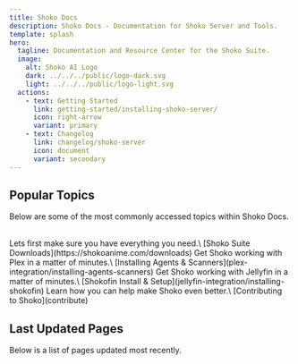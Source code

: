 ```yaml
---
title: Shoko Docs
description: Shoko Docs - Documentation for Shoko Server and Tools.
template: splash
hero:
  tagline: Documentation and Resource Center for the Shoko Suite.
  image:
    alt: Shoko AI Logo
    dark: ../../../public/logo-dark.svg
    light: ../../../public/logo-light.svg
  actions:
    - text: Getting Started
      link: getting-started/installing-shoko-server/
      icon: right-arrow
      variant: primary
    - text: Changelog
      link: changelog/shoko-server
      icon: document
      variant: secondary
---
```


## Popular Topics

Below are some of the most commonly accessed topics within Shoko Docs.

<br/>

<CardGrid>
	<Card title="Download Shoko & Plugins" icon="open-book">
		Lets first make sure you have everything you need.\
		[Shoko Suite Downloads](https://shokoanime.com/downloads)
	</Card>
	<Card title="Shoko Integration With Plex" icon="laptop">
		Get Shoko working with Plex in a matter of minutes.\
		[Installing Agents & Scanners](plex-integration/installing-agents-scanners)
	</Card>
	<Card title="Shoko Integration With Jellyfin" icon="laptop">
		Get Shoko working with Jellyfin in a matter of minutes.\
		[Shokofin Install & Setup](jellyfin-integration/installing-shokofin)
	</Card>
	<Card title="Contribute" icon="rocket">
		Learn how you can help make Shoko even better.\
		[Contributing to Shoko](contribute)
	</Card>
</CardGrid>

## Last Updated Pages

Below is a list of pages updated most recently.

<br />

<LastUpdated />
